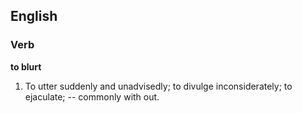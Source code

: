 ==English==

===Verb===

'''to blurt'''

#To utter suddenly and unadvisedly; to divulge inconsiderately; to ejaculate; -- commonly with out.